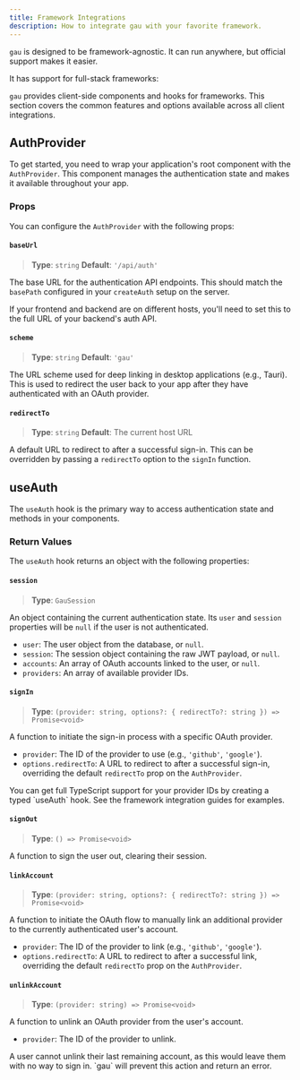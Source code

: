 ```yaml
---
title: Framework Integrations
description: How to integrate gau with your favorite framework.
---
```



`gau` is designed to be framework-agnostic. It can run anywhere, but official support makes it easier.

It has support for full-stack frameworks:

<div class="row">
  <IconLink href="/integrations/sveltekit/" icon="i-material-icon-theme:svelte" title="SvelteKit" flat />
  <IconLink href="/integrations/solidstart/" icon="i-devicon:solidjs" title="SolidStart" flat />
</div> 

`gau` provides client-side components and hooks for frameworks. This section covers the common features and options available across all client integrations.

## AuthProvider

To get started, you need to wrap your application's root component with the `AuthProvider`. This component manages the authentication state and makes it available throughout your app.

### Props

You can configure the `AuthProvider` with the following props:

#### `baseUrl`

> **Type**: `string`
> **Default**: `'/api/auth'`

The base URL for the authentication API endpoints. This should match the `basePath` configured in your `createAuth` setup on the server.

<Aside type="note">
  If your frontend and backend are on different hosts, you'll need to set this to the full URL of your backend's auth API.
</Aside>

#### `scheme`

> **Type**: `string`
> **Default**: `'gau'`

The URL scheme used for deep linking in desktop applications (e.g., Tauri). This is used to redirect the user back to your app after they have authenticated with an OAuth provider.

#### `redirectTo`

> **Type**: `string`
> **Default**: The current host URL

A default URL to redirect to after a successful sign-in. This can be overridden by passing a `redirectTo` option to the `signIn` function.

## useAuth

The `useAuth` hook is the primary way to access authentication state and methods in your components.

### Return Values

The `useAuth` hook returns an object with the following properties:

#### `session`

> **Type**: `GauSession`

An object containing the current authentication state. Its `user` and `session` properties will be `null` if the user is not authenticated.

- `user`: The user object from the database, or `null`.
- `session`: The session object containing the raw JWT payload, or `null`.
- `accounts`: An array of OAuth accounts linked to the user, or `null`.
- `providers`: An array of available provider IDs.

#### `signIn`

> **Type**: `(provider: string, options?: { redirectTo?: string }) => Promise<void>`

A function to initiate the sign-in process with a specific OAuth provider.

- `provider`: The ID of the provider to use (e.g., `'github'`, `'google'`).
- `options.redirectTo`: A URL to redirect to after a successful sign-in, overriding the default `redirectTo` prop on the `AuthProvider`.

<Aside type="note">
  You can get full TypeScript support for your provider IDs by creating a typed `useAuth` hook. See the framework integration guides for examples.
</Aside>

#### `signOut`

> **Type**: `() => Promise<void>`

A function to sign the user out, clearing their session.

#### `linkAccount`

> **Type**: `(provider: string, options?: { redirectTo?: string }) => Promise<void>`

A function to initiate the OAuth flow to manually link an additional provider to the currently authenticated user's account.

- `provider`: The ID of the provider to link (e.g., `'github'`, `'google'`).
- `options.redirectTo`: A URL to redirect to after a successful link, overriding the default `redirectTo` prop on the `AuthProvider`.

#### `unlinkAccount`

> **Type**: `(provider: string) => Promise<void>`

A function to unlink an OAuth provider from the user's account.

- `provider`: The ID of the provider to unlink.

<Aside type="caution">
  A user cannot unlink their last remaining account, as this would leave them with no way to sign in. `gau` will prevent this action and return an error.
</Aside>
